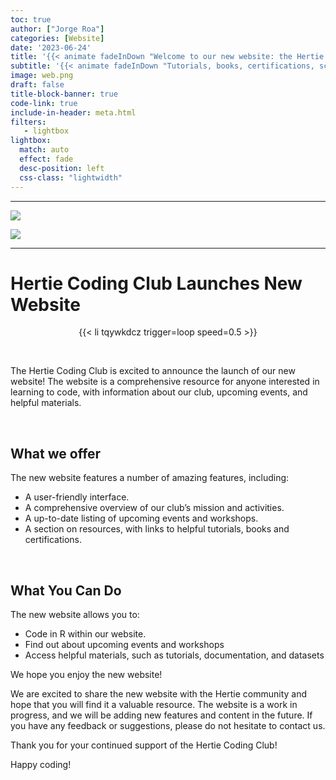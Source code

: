 ```yaml
---
toc: true
author: ["Jorge Roa"]
categories: [Website]
date: '2023-06-24'
title: '{{< animate fadeInDown "Welcome to our new website: the Hertie Coding Club"delay=.6s >}}'
subtitle: '{{< animate fadeInDown "Tutorials, books, certifications, scripts, and all you need to start your journey in the coding world"delay=.6s >}}'
image: web.png
draft: false
title-block-banner: true
code-link: true
include-in-header: meta.html
filters:
   - lightbox
lightbox: 
  match: auto
  effect: fade
  desc-position: left
  css-class: "lightwidth"
---
```


------------------------------------------------------------------------



![](logo_long_hcc_gray.png)


![](website.png)

------------------------------------------------------------------------


# Hertie Coding Club Launches New Website

<center>

{{< li tqywkdcz trigger=loop speed=0.5 >}}

</center>

 

The Hertie Coding Club is excited to announce the launch of our new website! The website is a comprehensive resource for anyone interested in learning to code, with information about our club, upcoming events, and helpful materials.

 

## What we offer

The new website features a number of amazing features, including:

- A user-friendly interface.
- A comprehensive overview of our club's mission and activities.
- A up-to-date listing of upcoming events and workshops.
- A section on resources, with links to helpful tutorials, books and certifications. 

 

## What You Can Do

The new website allows you to:

- Code in R within our website.
- Find out about upcoming events and workshops
- Access helpful materials, such as tutorials, documentation, and datasets

We hope you enjoy the new website!

We are excited to share the new website with the Hertie community and hope that you will find it a valuable resource. The website is a work in progress, and we will be adding new features and content in the future. If you have any feedback or suggestions, please do not hesitate to contact us.

Thank you for your continued support of the Hertie Coding Club!

Happy coding!

